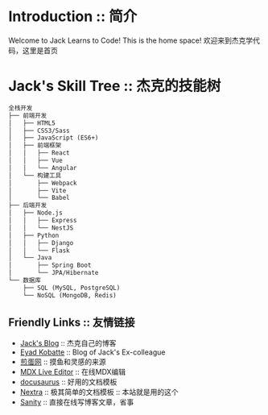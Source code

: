 # Introduction :: 简介
Welcome to Jack Learns to Code! This is the home space!
欢迎来到杰克学代码，这里是首页

# Jack's Skill Tree :: 杰克的技能树
```txt
全栈开发
├── 前端开发
│   ├── HTML5
│   ├── CSS3/Sass
│   ├── JavaScript (ES6+)
│   ├── 前端框架
│   │   ├── React
│   │   ├── Vue
│   │   └── Angular
│   └── 构建工具
│       ├── Webpack
│       ├── Vite
│       └── Babel
├── 后端开发
│   ├── Node.js
│   │   ├── Express
│   │   └── NestJS
│   ├── Python
│   │   ├── Django
│   │   └── Flask
│   └── Java
│       ├── Spring Boot
│       └── JPA/Hibernate
└── 数据库
    ├── SQL (MySQL, PostgreSQL)
    └── NoSQL (MongoDB, Redis)
```
## Friendly Links :: 友情链接
* [Jack's Blog](https://blog.jacklearn.tech/) :: 杰克自己的博客
* [Eyad Kobatte](https://eyad.dev)  :: Blog of Jack's Ex-colleague
* [煎蛋网](https://www.jandan.net) :: 摸鱼和灵感的来源
* [MDX Live Editor](https://mdxeditor.dev/editor/demo) :: 在线MDX编辑
* [docusaurus](https://docusaurus.io/) :: 好用的文档模板
* [Nextra](https://nextra.site/docs) :: 极其简单的文档模板 :: 本站就是用的这个
* [Sanity](https://www.sanity.io/) :: 直接在线写博客文章，省事